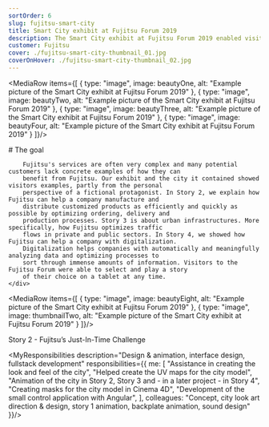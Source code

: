 ```yaml
---
sortOrder: 6
slug: fujitsu-smart-city
title: Smart City exhibit at Fujitsu Forum 2019
description: The Smart City exhibit at Fujitsu Forum 2019 enabled visitors to understand Fujitsu's solutions, products and technologies through animated stories. Projections on a 150 cm high model city created a unique look that caught the attention of all visitors and ensured a steady incoming flow of new visitors.
customer: Fujitsu
cover: ./fujitsu-smart-city-thumbnail_01.jpg
coverOnHover: ./fujitsu-smart-city-thumbnail_02.jpg
---
```




<MediaRow items={[
    {
        type: "image",
        image: beautyOne,
        alt: "Example picture of the Smart City exhibit at Fujitsu Forum 2019"
    },
    {
        type: "image",
        image: beautyTwo,
        alt: "Example picture of the Smart City exhibit at Fujitsu Forum 2019"
    },
    {
        type: "image",
        image: beautyThree,
        alt: "Example picture of the Smart City exhibit at Fujitsu Forum 2019"
    },
    {
        type: "image",
        image: beautyFour,
        alt: "Example picture of the Smart City exhibit at Fujitsu Forum 2019"
    }
]}/>

<div className="container-small">
    <div className="prose prose-invert">
        # The goal

        Fujitsu's services are often very complex and many potential customers lack concrete examples of how they can
        benefit from Fujitsu. Our exhibit and the city it contained showed visitors examples, partly from the personal
        perspective of a fictional protagonist. In Story 2, we explain how Fujitsu can help a company manufacture and
        distribute customized products as efficiently and quickly as possible by optimizing ordering, delivery and
        production processes. Story 3 is about urban infrastructures. More specifically, how Fujitsu optimizes traffic
        flows in private and public sectors. In Story 4, we showed how Fujitsu can help a company with digitalization.
        Digitalization helps companies with automatically and meaningfully analyzing data and optimizing processes to
        sort through immense amounts of information. Visitors to the Fujitsu Forum were able to select and play a story
        of their choice on a tablet at any time.
    </div>
</div>

<MediaRow items={[
    {
        type: "image",
        image: beautyEight,
        alt: "Example picture of the Smart City exhibit at Fujitsu Forum 2019"
    },
    {
        type: "image",
        image: thumbnailTwo,
        alt: "Example picture of the Smart City exhibit at Fujitsu Forum 2019"
    }
]}/>

<section>
    <VideoPlayer client:visible
                 src="https://res.cloudinary.com/dobsizufr/video/upload/v1674764844/mvlanga.com/fujitsu-smart-city_story_02.mp4"
                 poster={storyTwoPoster}
                 muted={false}
                 alt="Story 2 - Fujitsu’s Just-In-Time Challenge"/>
    <p className="text-center text-neutral-300">Story 2 - Fujitsu’s Just-In-Time Challenge</p>
</section>

<VideoPlayer client:visible
             src="https://res.cloudinary.com/dobsizufr/video/upload/v1674764757/mvlanga.com/fujitsu-smart-city_story_03.mp4"
             poster={storyThreePoster}
             muted={false}
             alt="Story 3 - Fujitsu Future Mobility Accelerator"/>

<MyResponsibilities description="Design & animation, interface design, fullstack development"
                    responsibilities={{
                        me: [
                            "Assistance in creating the look and feel of the city",
                            "Helped create the UV maps for the city model",
                            "Animation of the city in Story 2, Story 3 and - in a later project - in Story 4",
                            "Creating masks for the city model in Cinema 4D",
                            "Development of the small control application with Angular",
                        ],
                        colleagues: "Concept, city look art direction & design, story 1 animation, backplate animation, sound design"
                    }}/>

<VideoPlayer client:visible
             src="https://res.cloudinary.com/dobsizufr/video/upload/v1674764197/mvlanga.com/fujitsu-smart-city_story_04_v3.mp4"
             poster={storyFourPoster}
             muted={false}
             alt="Story 4 - Fujitsu Data-Driven Transformation (Available after an update in 2020 digitally, e.g. with VR glasses)"/>